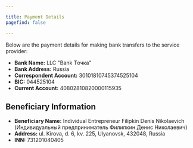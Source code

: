 ```yaml
---

title: Payment Details
pagefind: false

---
```


Below are the payment details for making bank transfers to the service provider:

- **Bank Name:** LLC "Bank Tочка"
- **Bank Address:** Russia
- **Correspondent Account:** 30101810745374525104
- **BIC:** 044525104
- **Current Account:** 40802810820000115935

## Beneficiary Information

- **Beneficiary Name:** Individual Entrepreneur Filipkin Denis Nikolaevich (Индивидуальный предприниматель Филипкин Денис Николаевич)
- **Address:** ul. Kirova, d. 6, kv. 225, Ulyanovsk, 432048, Russia
- **INN:** 731201040405